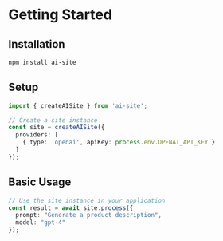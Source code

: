 # Getting Started

## Installation

```bash
npm install ai-site
```

## Setup

```typescript
import { createAISite } from 'ai-site';

// Create a site instance
const site = createAISite({
  providers: [
    { type: 'openai', apiKey: process.env.OPENAI_API_KEY }
  ]
});
```

## Basic Usage

```typescript
// Use the site instance in your application
const result = await site.process({
  prompt: "Generate a product description",
  model: "gpt-4"
});
```
